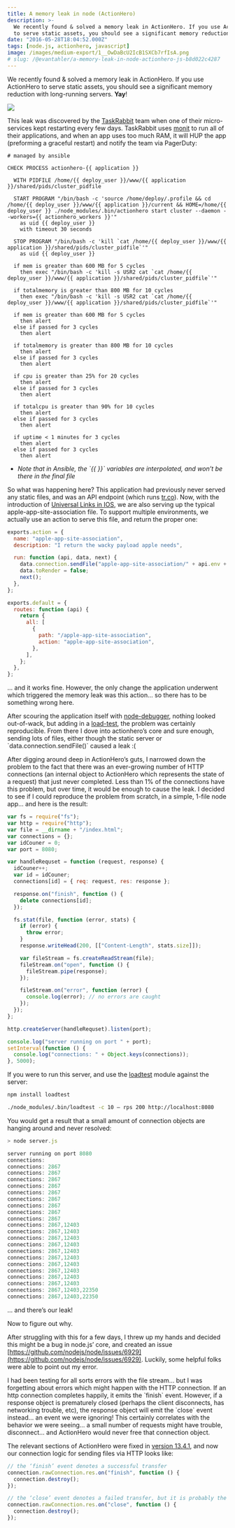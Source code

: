 ```yaml
---
title: A memory leak in node (ActionHero)
description: >-
  We recently found & solved a memory leak in ActionHero. If you use ActionHero
  to serve static assets, you should see a significant memory reduction!
date: "2016-05-28T18:04:52.000Z"
tags: [node.js, actionhero, javascript]
image: /images/medium-export/1__OwDaBcU2IcB1SXCb7rfIsA.png
# slug: /@evantahler/a-memory-leak-in-node-actionhero-js-b8d022c4287
---
```


We recently found & solved a memory leak in ActionHero. If you use ActionHero to serve static assets, you should see a significant memory reduction with long-running servers. **Yay**!

![](/images/medium-export/1__OwDaBcU2IcB1SXCb7rfIsA.png)

This leak was discovered by the [TaskRabbit](https://www.taskrabbit.com) team when one of their micro-services kept restarting every few days. TaskRabbit uses [monit](https://mmonit.com/monit/) to run all of their applications, and when an app uses too much RAM, it will HUP the app (preforming a graceful restart) and notify the team via PagerDuty:

```raw
# managed by ansible

CHECK PROCESS actionhero-{{ application }}

  WITH PIDFILE /home/{{ deploy_user }}/www/{{ application }}/shared/pids/cluster_pidfile

  START PROGRAM "/bin/bash -c 'source /home/deploy/.profile && cd /home/{{ deploy_user }}/www/{{ application }}/current && HOME=/home/{{ deploy_user }} ./node_modules/.bin/actionhero start cluster --daemon --workers={{ actionhero_workers }}'"
    as uid {{ deploy_user }}
    with timeout 30 seconds

  STOP PROGRAM "/bin/bash -c 'kill `cat /home/{{ deploy_user }}/www/{{ application }}/shared/pids/cluster_pidfile`'"
    as uid {{ deploy_user }}

  if mem is greater than 600 MB for 5 cycles
    then exec "/bin/bash -c 'kill -s USR2 cat `cat /home/{{ deploy_user }}/www/{{ application }}/shared/pids/cluster_pidfile`'"

  if totalmemory is greater than 800 MB for 10 cycles
    then exec "/bin/bash -c 'kill -s USR2 cat `cat /home/{{ deploy_user }}/www/{{ application }}/shared/pids/cluster_pidfile`'"

  if mem is greater than 600 MB for 5 cycles
    then alert
  else if passed for 3 cycles
    then alert

  if totalmemory is greater than 800 MB for 10 cycles
    then alert
  else if passed for 3 cycles
    then alert

  if cpu is greater than 25% for 20 cycles
    then alert
  else if passed for 3 cycles
    then alert

  if totalcpu is greater than 90% for 10 cycles
    then alert
  else if passed for 3 cycles
    then alert

  if uptime < 1 minutes for 3 cycles
    then alert
  else if passed for 3 cycles
    then alert
```

- _Note that in Ansible, the \`{{ }}\` variables are interpolated, and won’t be there in the final file_

So what was happening here? This application had previously never served any static files, and was an API endpoint (which runs [tr.co](http://tr.co/e)). Now, with the introduction of [Universal Links in IOS](https://developer.apple.com/library/ios/documentation/General/Conceptual/AppSearch/UniversalLinks.html), we are also serving up the typical apple-app-site-association file. To support multiple environments, we actually use an action to serve this file, and return the proper one:

```js
exports.action = {
  name: "apple-app-site-association",
  description: "I return the wacky payload apple needs",

  run: function (api, data, next) {
    data.connection.sendFile("apple-app-site-association/" + api.env + ".json");
    data.toRender = false;
    next();
  },
};
```

```js
exports.default = {
  routes: function (api) {
    return {
      all: [
        {
          path: "/apple-app-site-association",
          action: "apple-app-site-association",
        },
      ],
    };
  },
};
```

… and it works fine. However, the only change the application underwent which triggered the memory leak was this action… so there has to be something wrong here.

After scouring the application itself with [node-debugger](http://www.actionherojs.com/docs/#debugging), nothing looked out-of-wack, but adding in a [load-test](https://www.npmjs.com/package/loadtest), the problem was certainly reproducible. From there I dove into actionhero’s core and sure enough, sending lots of files, either though the static server or \`data.connection.sendFile()\` caused a leak :(

After digging around deep in ActionHero’s guts, I narrowed down the problem to the fact that there was an ever-growing number of HTTP connections (an internal object to ActionHero which represents the state of a request) that just never completed. Less than 1% of the connections have this problem, but over time, it would be enough to cause the leak. I decided to see if I could reproduce the problem from scratch, in a simple, 1-file node app… and here is the result:

```js
var fs = require("fs");
var http = require("http");
var file = __dirname + "/index.html";
var connections = {};
var idCouner = 0;
var port = 8080;

var handleRequset = function (request, response) {
  idCouner++;
  var id = idCouner;
  connections[id] = { req: request, res: response };

  response.on("finish", function () {
    delete connections[id];
  });

  fs.stat(file, function (error, stats) {
    if (error) {
      throw error;
    }
    response.writeHead(200, [["Content-Length", stats.size]]);

    var fileStream = fs.createReadStream(file);
    fileStream.on("open", function () {
      fileStream.pipe(response);
    });

    fileStream.on("error", function (error) {
      console.log(error); // no errors are caught
    });
  });
};

http.createServer(handleRequset).listen(port);

console.log("server running on port " + port);
setInterval(function () {
  console.log("connections: " + Object.keys(connections));
}, 5000);
```

If you were to run this server, and use the [loadtest](https://www.npmjs.com/package/loadtest) module against the server:

```bash
npm install loadtest

./node_modules/.bin/loadtest -c 10 — rps 200 http://localhost:8080
```

You would get a result that a small amount of connection objects are hanging around and never resolved:

```js
> node server.js

server running on port 8080
connections:
connections: 2867
connections: 2867
connections: 2867
connections: 2867
connections: 2867
connections: 2867
connections: 2867
connections: 2867
connections: 2867
connections: 2867,12403
connections: 2867,12403
connections: 2867,12403
connections: 2867,12403
connections: 2867,12403
connections: 2867,12403
connections: 2867,12403
connections: 2867,12403
connections: 2867,12403
connections: 2867,12403
connections: 2867,12403,22350
connections: 2867,12403,22350
```

… and there’s our leak!

Now to figure out why.

After struggling with this for a few days, I threw up my hands and decided this might be a bug in node.js’ core, and created an issue [https://github.com/nodejs/node/issues/6929](https://github.com/nodejs/node/issues/6929). Luckily, some helpful folks were able to point out my error.

I had been testing for all sorts errors with the file stream… but I was forgetting about errors which might happen with the HTTP connection. If an http connection completes happily, it emits the \`finish\` event. However, if a response object is prematurely closed (perhaps the client disconnects, has networking trouble, etc), the response object will emit the \`close\` event instead… an event we were ignoring! This certainly correlates with the behavior we were seeing… a small number of requests might have trouble, disconnect… and ActionHero would never free that connection object.

The relevant sections of ActionHero were fixed in [version 13.4.1](https://github.com/evantahler/actionhero/releases/tag/v13.4.1), and now our connection logic for sending files via HTTP looks like:

```js
// the ‘finish’ event denotes a successful transfer
connection.rawConnection.res.on("finish", function () {
  connection.destroy();
});

// the ‘close’ event denotes a failed transfer, but it is probably the client’s fault
connection.rawConnection.res.on("close", function () {
  connection.destroy();
});
```
